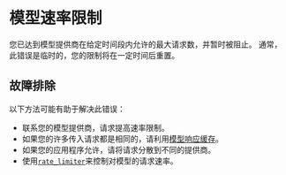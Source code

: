 # 模型速率限制

您已达到模型提供商在给定时间段内允许的最大请求数，并暂时被阻止。
通常，此错误是临时的，您的限制将在一定时间后重置。

## 故障排除

以下方法可能有助于解决此错误：

- 联系您的模型提供商，请求提高速率限制。
- 如果您的许多传入请求都是相同的，请利用[模型响应缓存](/docs/how_to/chat_model_caching/)。
- 如果您的应用程序允许，请将请求分散到不同的提供商。
- 使用[`rate_limiter`](/docs/how_to/chat_model_rate_limiting/)来控制对模型的请求速率。
